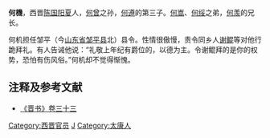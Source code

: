 '''何機'''，西晋[[陈郡|陈国]][[阳夏|阳夏]]人，[[何曾|何曾]]之孙，[[何遵|何遵]]的第三子。[[何嵩|何嵩]]、[[何绥|何绥]]之弟，[[何羡|何羡]]的兄长。

何机担任邹平（今[[山东省|山东省]][[邹平县|邹平县]]北）县令。性情很傲慢，责令同乡人[[谢鲲|谢鲲]]等对他行跪拜礼。有人告诫他说：“礼敬上年纪有爵位的，以德为主。令谢鲲拜的是你的权势，恐怕有伤风俗。”何机却不觉得惭愧。

== 注释及参考文献 ==
*[[:s:晋书/卷033|《晋书》卷三十三]]

{{DEFAULTSORT:H}}
[[Category:西晋官员|Category:西晋官员]]
[[Category:何姓|J]]
[[Category:太康人|Category:太康人]]